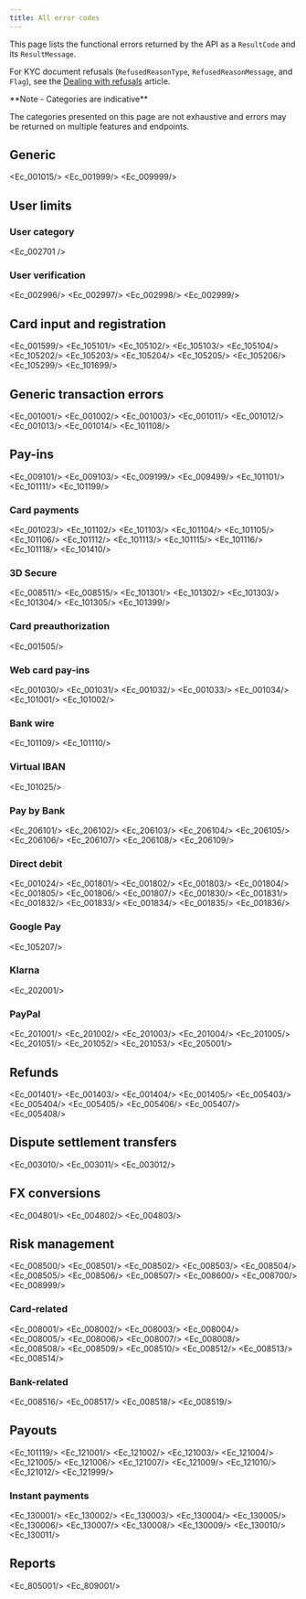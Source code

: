 ```yaml
---
title: All error codes  
---
```




This page lists the functional errors returned by the API as a `ResultCode` and its `ResultMessage`.

For KYC document refusals (`RefusedReasonType`, `RefusedReasonMessage`, and `Flag`), see the [Dealing with refusals](/guides/users/verification/documents/submission/refusals) article. 

<Note>
**Note - Categories are indicative**

The categories presented on this page are not exhaustive and errors may be returned on multiple features and endpoints.
</Note>


## Generic

<Ec_001015/>
<Ec_001999/>
<Ec_009999/>

## User limits

### User category

<Ec_002701 />

### User verification

<Ec_002996/>
<Ec_002997/>
<Ec_002998/>
<Ec_002999/>

## Card input and registration

<Ec_001599/>
<Ec_105101/>
<Ec_105102/>
<Ec_105103/>
<Ec_105104/>
<Ec_105202/>
<Ec_105203/>
<Ec_105204/>
<Ec_105205/>
<Ec_105206/>
<Ec_105299/>
<Ec_101699/>
  
## Generic transaction errors

<Ec_001001/>
<Ec_001002/>
<Ec_001003/>
<Ec_001011/>
<Ec_001012/>
<Ec_001013/>
<Ec_001014/>
<Ec_101108/>

## Pay-ins

<Ec_009101/>
<Ec_009103/>
<Ec_009199/>
<Ec_009499/>
<Ec_101101/>
<Ec_101111/>
<Ec_101199/>

### Card payments

<Ec_001023/>
<Ec_101102/>
<Ec_101103/>
<Ec_101104/>
<Ec_101105/>
<Ec_101106/>
<Ec_101112/>
<Ec_101113/>
<Ec_101115/>
<Ec_101116/>
<Ec_101118/>
<Ec_101410/>

### 3D Secure

<Ec_008511/>
<Ec_008515/>
<Ec_101301/>
<Ec_101302/>
<Ec_101303/>
<Ec_101304/>
<Ec_101305/>
<Ec_101399/>

### Card preauthorization

<Ec_001505/>

### Web card pay-ins

<Ec_001030/>
<Ec_001031/>
<Ec_001032/>
<Ec_001033/>
<Ec_001034/>
<Ec_101001/>
<Ec_101002/>

### Bank wire

<Ec_101109/>
<Ec_101110/>

### Virtual IBAN

<Ec_101025/>

### Pay by Bank

<Ec_206101/>
<Ec_206102/>
<Ec_206103/>
<Ec_206104/>
<Ec_206105/>
<Ec_206106/>
<Ec_206107/>
<Ec_206108/>
<Ec_206109/>

### Direct debit

<Ec_001024/>
<Ec_001801/>
<Ec_001802/>
<Ec_001803/>
<Ec_001804/>
<Ec_001805/>
<Ec_001806/>
<Ec_001807/>
<Ec_001830/>
<Ec_001831/>
<Ec_001832/>
<Ec_001833/>
<Ec_001834/>
<Ec_001835/>
<Ec_001836/>

### Google Pay

<Ec_105207/>

### Klarna

<Ec_202001/>

### PayPal

<Ec_201001/>
<Ec_201002/>
<Ec_201003/>
<Ec_201004/>
<Ec_201005/>
<Ec_201051/>
<Ec_201052/>
<Ec_201053/>
<Ec_205001/>

## Refunds

<Ec_001401/>
<Ec_001403/>
<Ec_001404/>
<Ec_001405/>
<Ec_005403/>
<Ec_005404/>
<Ec_005405/>
<Ec_005406/>
<Ec_005407/>
<Ec_005408/>

## Dispute settlement transfers

<Ec_003010/>
<Ec_003011/>
<Ec_003012/>

## FX conversions

<Ec_004801/>
<Ec_004802/>
<Ec_004803/>

## Risk management

<Ec_008500/>
<Ec_008501/>
<Ec_008502/>
<Ec_008503/>
<Ec_008504/>
<Ec_008505/>
<Ec_008506/>
<Ec_008507/>
<Ec_008600/>
<Ec_008700/>
<Ec_008999/>

### Card-related

<Ec_008001/>
<Ec_008002/>
<Ec_008003/>
<Ec_008004/>
<Ec_008005/>
<Ec_008006/>
<Ec_008007/>
<Ec_008008/>
<Ec_008508/>
<Ec_008509/>
<Ec_008510/>
<Ec_008512/>
<Ec_008513/>
<Ec_008514/>
  
### Bank-related

<Ec_008516/>
<Ec_008517/>
<Ec_008518/>
<Ec_008519/>
  
## Payouts

<Ec_101119/>
<Ec_121001/>
<Ec_121002/>
<Ec_121003/>
<Ec_121004/>
<Ec_121005/>
<Ec_121006/>
<Ec_121007/>
<Ec_121009/>
<Ec_121010/>
<Ec_121012/>
<Ec_121999/>

### Instant payments

<Ec_130001/>
<Ec_130002/>
<Ec_130003/>
<Ec_130004/>
<Ec_130005/>
<Ec_130006/>
<Ec_130007/>
<Ec_130008/>
<Ec_130009/>
<Ec_130010/>
<Ec_130011/>
  
## Reports

<Ec_805001/>
<Ec_809001/>
